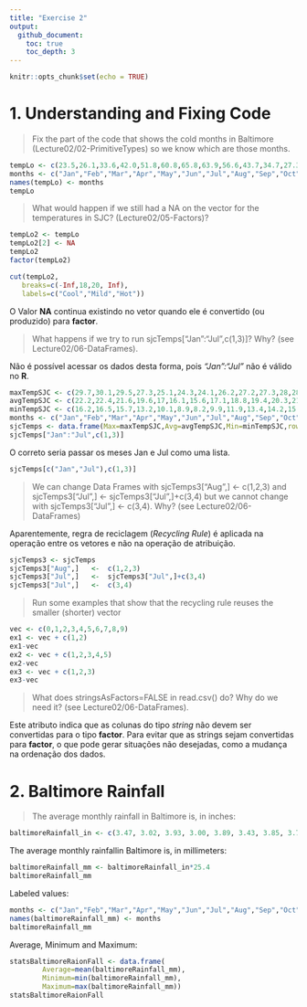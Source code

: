 ```yaml
---
title: "Exercise 2"
output:   
  github_document:
    toc: true
    toc_depth: 3
---
```


```r
knitr::opts_chunk$set(echo = TRUE)
```

# 1. Understanding and Fixing Code

> Fix	the	part	of	the	code	that	shows	the	cold	months	in	Baltimore	(Lecture02/02-PrimitiveTypes)	so	we	know	which	are	those	months.	

```r
tempLo <- c(23.5,26.1,33.6,42.0,51.8,60.8,65.8,63.9,56.6,43.7,34.7,27.3)
months <- c("Jan","Feb","Mar","Apr","May","Jun","Jul","Aug","Sep","Oct","Nov","Dec")
names(tempLo) <- months
tempLo
```

> What	would	happen	if	we	still	had	a	NA	on	the	vector	for	the	temperatures	in	SJC?	(Lecture02/05-Factors)?

```r
tempLo2 <- tempLo
tempLo2[2] <- NA
tempLo2
factor(tempLo2)
```

```r
cut(tempLo2,
   breaks=c(-Inf,18,20, Inf),
   labels=c("Cool","Mild","Hot"))
```

O Valor **NA** continua existindo no vetor quando ele é convertido (ou produzido) para **factor**.

> What	happens	if	we	try	to	run	sjcTemps["Jan":"Jul",c(1,3)]?	Why?	(see	Lecture02/06-DataFrames).	

Não é possível acessar os dados desta forma, pois *"Jan":"Jul"* não é válido no **R**.

```r
maxTempSJC <- c(29.7,30.1,29.5,27.3,25.1,24.3,24.1,26.2,27.2,27.3,28,28.7)
avgTempSJC <- c(22.2,22.4,21.6,19.6,17,16.1,15.6,17.1,18.8,19.4,20.3,21.4)
minTempSJC <- c(16.2,16.5,15.7,13.2,10.1,8.9,8.2,9.9,11.9,13.4,14.2,15.3)
months <- c("Jan","Feb","Mar","Apr","May","Jun","Jul","Aug","Sep","Oct","Nov","Dec")
sjcTemps <- data.frame(Max=maxTempSJC,Avg=avgTempSJC,Min=minTempSJC,row.names = months)
sjcTemps["Jan":"Jul",c(1,3)]
```

O correto seria passar os meses Jan e Jul como uma lista.

```r
sjcTemps[c("Jan","Jul"),c(1,3)]
```

> We	can	change	Data	Frames	with	sjcTemps3["Aug",]	<-	c(1,2,3)	and	sjcTemps3["Jul",]	<-	sjcTemps3["Jul",]+c(3,4)	but	we	cannot	change with	sjcTemps3["Jul",]	<-	c(3,4).	Why?	(see	Lecture02/06-DataFrames)

Aparentemente, regra de reciclagem (*Recycling Rule*) é aplicada na operação entre os vetores e não na operação de atribuição.

```r
sjcTemps3 <- sjcTemps
sjcTemps3["Aug",]	<-	c(1,2,3)
sjcTemps3["Jul",]	<-	sjcTemps3["Jul",]+c(3,4)
sjcTemps3["Jul",]	<-	c(3,4)
``` 

> Run	some	examples	that	show	that	the	recycling	rule	reuses	the	smaller	(shorter)	vector	

```r
vec <- c(0,1,2,3,4,5,6,7,8,9)
ex1 <- vec + c(1,2)
ex1-vec
ex2 <- vec + c(1,2,3,4,5)
ex2-vec
ex3 <- vec + c(1,2,3)
ex3-vec
```

> What	does	stringsAsFactors=FALSE	in	read.csv()	do?	Why	do	we	need	it?	(see	Lecture02/06-DataFrames).	

Este atributo indica que as colunas do tipo *string* não devem ser convertidas para o tipo **factor**. Para evitar que as strings sejam convertidas para **factor**, o que pode gerar situações não desejadas, como a mudança na ordenação dos dados.


# 2. Baltimore	Rainfall

> The	average	monthly	rainfall	in	Baltimore	is,	in	inches:

```r
baltimoreRainfall_in <- c(3.47, 3.02, 3.93, 3.00, 3.89, 3.43, 3.85, 3.74, 3.98, 3.16, 3.12, 3.35)
```

The average	monthly	rainfallin	Baltimore is, in millimeters:

```r
baltimoreRainfall_mm <- baltimoreRainfall_in*25.4
baltimoreRainfall_mm
```

Labeled values:

```r
months <- c("Jan","Feb","Mar","Apr","May","Jun","Jul","Aug","Sep","Oct","Nov","Dec")
names(baltimoreRainfall_mm) <- months
baltimoreRainfall_mm
```

Average, Minimum and Maximum:

```r
statsBaltimoreRaionFall <- data.frame(
        Average=mean(baltimoreRainfall_mm),
        Minimum=min(baltimoreRainfall_mm),
        Maximum=max(baltimoreRainfall_mm))
statsBaltimoreRaionFall
```
